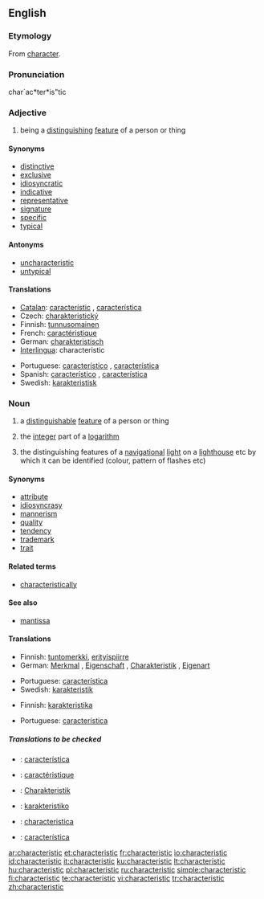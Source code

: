 ==English==
{{wikipedia}}
===Etymology===
From [[character]].

===Pronunciation===
char`ac*ter*is"tic

===Adjective===
{{en-adj}}

# being a [[distinguish]]ing [[feature]] of a person or thing

====Synonyms====
* [[distinctive]]
* [[exclusive]]
* [[idiosyncratic]]
* [[indicative]]
* [[representative]]
* [[signature]]
* [[specific]]
* [[typical]]

====Antonyms====
* [[uncharacteristic]]
* [[untypical]]

====Translations====
{{trans-top|being a distinguishing feature of a person or thing}}
* [[Catalan]]: [[característic]] {{m}}, [[característica]] {{f}}
* Czech: [[charakteristický]] {{m}}
* Finnish: [[tunnusomainen]]
* French: [[caractéristique]]
* German: [[charakteristisch]]
* [[Interlingua]]: characteristic
{{trans-mid}}
* Portuguese: [[característico]] {{m}}, [[característica]] {{f}}
* Spanish: [[característico]] {{m}}, [[característica]] {{f}}
* Swedish: [[karakteristisk]]
{{trans-bottom}}

===Noun===
{{en-noun}}

# a [[distinguishable]] [[feature]] of a person or thing
# {{mathematics}} the [[integer]] part of a [[logarithm]]
# {{nautical}} the distinguishing features of a [[navigational]] [[light]] on a [[lighthouse]] etc by which it can be identified (colour, pattern of flashes etc)

====Synonyms====
* [[attribute]]
* [[idiosyncrasy]]
* [[mannerism]]
* [[quality]]
* [[tendency]]
* [[trademark]]
* [[trait]]

====Related terms====
* [[characteristically]]

====See also====
*[[mantissa]]

====Translations====
{{trans-top|distinguishing feature}}
*Finnish: [[tuntomerkki]], [[erityispiirre]]
*German: [[Merkmal]] {{n}}, [[Eigenschaft]] {{f}}, [[Charakteristik]] {{f}}, [[Eigenart]] {{f}}
{{trans-mid}}
*Portuguese: [[característica]] {{f}}
*Swedish: [[karakteristik]] {{c}}
{{trans-bottom}}

{{trans-top|integer part of a logarithm}}
*Finnish: [[karakteristika]]
{{trans-mid}}
*Portuguese: [[característica]] {{f}}
{{trans-bottom}}

{{trans-top|distinguishing features of a navigational light}}
{{trans-mid}}
{{trans-bottom}}

=====Translations to be checked=====
{{checktrans}}

*{{ttbc|Catalan}}: [[característica]] {{f}}
*{{ttbc|French}}: [[caractéristique]] {{f}}
*{{ttbc|German}}: [[Charakteristik]] {{f}}
*{{ttbc|Ido}}: [[karakteristiko]]
*{{ttbc|Interlingua}}: [[characteristica]]
*{{ttbc|Spanish}}: [[característica]] {{f}}

[[ar:characteristic]]
[[et:characteristic]]
[[fr:characteristic]]
[[io:characteristic]]
[[id:characteristic]]
[[it:characteristic]]
[[ku:characteristic]]
[[lt:characteristic]]
[[hu:characteristic]]
[[pl:characteristic]]
[[ru:characteristic]]
[[simple:characteristic]]
[[fi:characteristic]]
[[te:characteristic]]
[[vi:characteristic]]
[[tr:characteristic]]
[[zh:characteristic]]